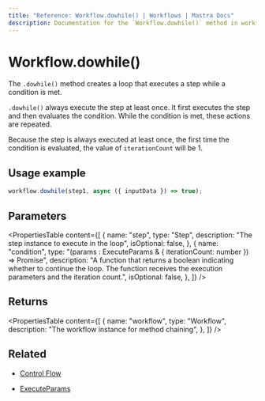 ```yaml
---
title: "Reference: Workflow.dowhile() | Workflows | Mastra Docs"
description: Documentation for the `Workflow.dowhile()` method in workflows, which creates a loop that executes a step while a condition is met.
---
```


# Workflow.dowhile()

The `.dowhile()` method creates a loop that executes a step while a condition is met.

`.dowhile()` always execute the step at least once. It first executes the step and then evaluates the condition. While the condition is met, these actions are repeated.

Because the step is always executed at least once, the first time the condition is evaluated, the value of `iterationCount` will be 1.

## Usage example

```typescript copy
workflow.dowhile(step1, async ({ inputData }) => true);
```

## Parameters

<PropertiesTable
  content={[
    {
      name: "step",
      type: "Step",
      description: "The step instance to execute in the loop",
      isOptional: false,
    },
    {
      name: "condition",
      type: "(params : ExecuteParams & { iterationCount: number }) => Promise<boolean>",
      description:
        "A function that returns a boolean indicating whether to continue the loop. The function receives the execution parameters and the iteration count.",
      isOptional: false,
    },
  ]}
/>

## Returns

<PropertiesTable
  content={[
    {
      name: "workflow",
      type: "Workflow",
      description: "The workflow instance for method chaining",
    },
  ]}
/>

## Related

- [Control Flow](../../../docs/workflows/control-flow.mdx)

- [ExecuteParams](../step.mdx#ExecuteParams)